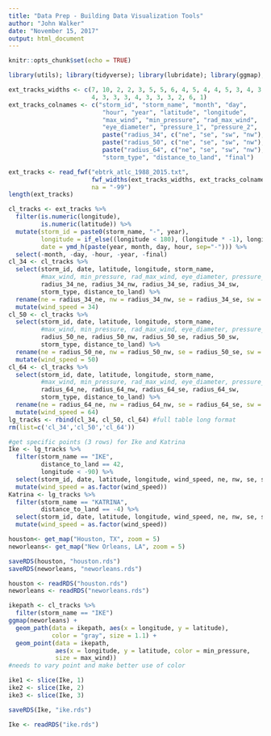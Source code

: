 ```yaml
---
title: "Data Prep - Building Data Visualization Tools"
author: "John Walker"
date: "November 15, 2017"
output: html_document
---
```


```r
knitr::opts_chunk$set(echo = TRUE)
```

```r
library(utils); library(tidyverse); library(lubridate); library(ggmap); library(geosphere)
```

```r
ext_tracks_widths <- c(7, 10, 2, 2, 3, 5, 5, 6, 4, 5, 4, 4, 5, 3, 4, 3, 3, 3,
                       4, 3, 3, 3, 4, 3, 3, 3, 2, 6, 1)
ext_tracks_colnames <- c("storm_id", "storm_name", "month", "day",
                          "hour", "year", "latitude", "longitude",
                          "max_wind", "min_pressure", "rad_max_wind",
                          "eye_diameter", "pressure_1", "pressure_2",
                          paste("radius_34", c("ne", "se", "sw", "nw"), sep = "_"),
                          paste("radius_50", c("ne", "se", "sw", "nw"), sep = "_"),
                          paste("radius_64", c("ne", "se", "sw", "nw"), sep = "_"),
                          "storm_type", "distance_to_land", "final")

ext_tracks <- read_fwf("ebtrk_atlc_1988_2015.txt", 
                       fwf_widths(ext_tracks_widths, ext_tracks_colnames),
                       na = "-99")
length(ext_tracks)
```
```r
cl_tracks <- ext_tracks %>%
  filter(is.numeric(longitude),
         is.numeric(latitude)) %>%
  mutate(storm_id = paste0(storm_name, "-", year),
         longitude = if_else((longitude < 180), (longitude * -1), longitude),
         date = ymd_h(paste(year, month, day, hour, sep="-"))) %>%
  select(-month, -day, -hour, -year, -final)
cl_34 <- cl_tracks %>%
  select(storm_id, date, latitude, longitude, storm_name,
         #max_wind, min_pressure, rad_max_wind, eye_diameter, pressure_1,
         radius_34_ne, radius_34_nw, radius_34_se, radius_34_sw,
         storm_type, distance_to_land) %>%
  rename(ne = radius_34_ne, nw = radius_34_nw, se = radius_34_se, sw = radius_34_sw) %>% 
  mutate(wind_speed = 34)
cl_50 <- cl_tracks %>%
  select(storm_id, date, latitude, longitude, storm_name,
         #max_wind, min_pressure, rad_max_wind, eye_diameter, pressure_1,
         radius_50_ne, radius_50_nw, radius_50_se, radius_50_sw,
         storm_type, distance_to_land) %>%
  rename(ne = radius_50_ne, nw = radius_50_nw, se = radius_50_se, sw = radius_50_sw) %>% 
  mutate(wind_speed = 50)
cl_64 <- cl_tracks %>%
  select(storm_id, date, latitude, longitude, storm_name,
         #max_wind, min_pressure, rad_max_wind, eye_diameter, pressure_1,
         radius_64_ne, radius_64_nw, radius_64_se, radius_64_sw,
         storm_type, distance_to_land) %>%
  rename(ne = radius_64_ne, nw = radius_64_nw, se = radius_64_se, sw = radius_64_sw) %>% 
  mutate(wind_speed = 64)
lg_tracks <- rbind(cl_34, cl_50, cl_64) #full table long format
rm(list=c('cl_34','cl_50','cl_64'))
```

```r
#get specific points (3 rows) for Ike and Katrina
Ike <- lg_tracks %>%
  filter(storm_name == "IKE",
         distance_to_land == 42,
         longitude < -90) %>%
  select(storm_id, date, latitude, longitude, wind_speed, ne, nw, se, sw) %>%
  mutate(wind_speed = as.factor(wind_speed))
Katrina <- lg_tracks %>%
  filter(storm_name == "KATRINA",
         distance_to_land == -4) %>%
  select(storm_id, date, latitude, longitude, wind_speed, ne, nw, se, sw) %>%
  mutate(wind_speed = as.factor(wind_speed))
```

```r
houston<- get_map("Houston, TX", zoom = 5)
neworleans<- get_map("New Orleans, LA", zoom = 5)
```

```r
saveRDS(houston, "houston.rds")
saveRDS(neworleans, "neworleans.rds")
```
```r
houston <- readRDS("houston.rds")
neworleans <- readRDS("neworleans.rds")
```
```r
ikepath <- cl_tracks %>%
  filter(storm_name == "IKE")
ggmap(neworleans) + 
  geom_path(data = ikepath, aes(x = longitude, y = latitude),
            color = "gray", size = 1.1) + 
  geom_point(data = ikepath,
             aes(x = longitude, y = latitude, color = min_pressure, 
             size = max_wind))
#needs to vary point and make better use of color
```
```r
ike1 <- slice(Ike, 1)
ike2 <- slice(Ike, 2)
ike3 <- slice(Ike, 3)
```

```r
saveRDS(Ike, "ike.rds")
```

```r
Ike <- readRDS("ike.rds")
```